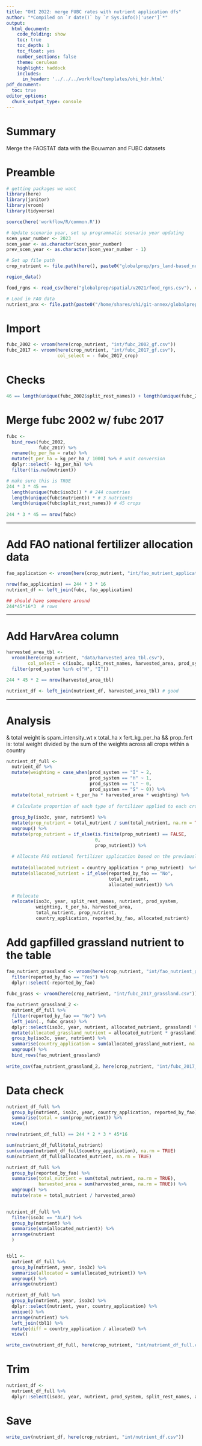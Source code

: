 ```yaml
---
title: "OHI 2022: merge FUBC rates with nutrient application dfs"
author: "*Compiled on `r date()` by `r Sys.info()['user']`*"
output: 
  html_document:
    code_folding: show
    toc: true
    toc_depth: 1
    toc_float: yes
    number_sections: false
    theme: cerulean
    highlight: haddock
    includes: 
      in_header: '../../../workflow/templates/ohi_hdr.html'
pdf_document:
  toc: true
editor_options: 
  chunk_output_type: console
---
```


# Summary
Merge the FAOSTAT data with the Bouwman and FUBC datasets

# Preamble
```r
# getting packages we want
library(here)
library(janitor)
library(vroom)
library(tidyverse)

source(here('workflow/R/common.R'))

# Update scenario year, set up programmatic scenario year updating
scen_year_number <- 2023
scen_year <- as.character(scen_year_number)
prev_scen_year <- as.character(scen_year_number - 1)

# Set up file path
crop_nutrient <- file.path(here(), paste0("globalprep/prs_land-based_nutrient/v", scen_year, "/STEP1_crop"))

region_data()

food_rgns <- read_csv(here("globalprep/spatial/v2021/food_rgns.csv"), col_types = "cdc")

# Load in FAO data
nutrient_anx <- file.path(paste0("/home/shares/ohi/git-annex/globalprep/_raw_data/FAOSTAT/crop_nutrient/d", scen_year))
``` 

# Import

```r
fubc_2002 <- vroom(here(crop_nutrient, "int/fubc_2002_gf.csv"))
fubc_2017 <- vroom(here(crop_nutrient, "int/fubc_2017_gf.csv"), 
                   col_select = - fubc_2017_crop)
```

# Checks

```r
46 == length(unique(fubc_2002$split_rest_names)) + length(unique(fubc_2017$split_rest_names)) #46
```

# Merge fubc 2002 w/ fubc 2017

```r
fubc <- 
  bind_rows(fubc_2002,
            fubc_2017) %>% 
  rename(kg_per_ha = rate) %>% 
  mutate(t_per_ha = kg_per_ha / 1000) %>% # unit conversion
  dplyr::select(- kg_per_ha) %>%
  filter(!is.na(nutrient))

# make sure this is TRUE
244 * 3 * 45 == 
  length(unique(fubc$iso3c)) * # 244 countries
  length(unique(fubc$nutrient)) * # 3 nutrients
  length(unique(fubc$split_rest_names)) # 45 crops
  
244 * 3 * 45 == nrow(fubc)
```

-------------------------------------------------------------------------------

# Add FAO national fertilizer allocation data

```r
fao_application <- vroom(here(crop_nutrient, "int/fao_nutrient_application_gf.csv"))

nrow(fao_application) == 244 * 3 * 16
nutrient_df <- left_join(fubc, fao_application)

## should have somewhere around
244*45*16*3  # rows
```

-------------------------------------------------------------------------------

# Add HarvArea column

```r
harvested_area_tbl <- 
  vroom(here(crop_nutrient, "data/harvested_area_tbl.csv"),
        col_select = c(iso3c, split_rest_names, harvested_area, prod_system)) %>% 
  filter(prod_system %in% c("H", "I"))

244 * 45 * 2 == nrow(harvested_area_tbl)

nutrient_df <- left_join(nutrient_df, harvested_area_tbl) # good 
```

-------------------------------------------------------------------------------

# Analysis
& total weight is spam_intensity_wt x total_ha x fert_kg_per_ha
&& prop_fert is: total weight divided by the sum of the weights across all crops within a country
```r
nutrient_df_full <- 
  nutrient_df %>% 
  mutate(weighting = case_when(prod_system == "I" ~ 2,
                               prod_system == "H" ~ 1,
                               prod_system == "L" ~ 0,
                               prod_system == "S" ~ 0)) %>%
  mutate(total_nutrient = t_per_ha * harvested_area * weighting) %>% 
  
  # Calculate proportion of each type of fertilizer applied to each crop in each country in each year
  
  group_by(iso3c, year, nutrient) %>% 
  mutate(prop_nutrient = total_nutrient / sum(total_nutrient, na.rm = TRUE)) %>% 
  ungroup() %>%
  mutate(prop_nutrient = if_else(is.finite(prop_nutrient) == FALSE,
                                 0,
                                 prop_nutrient)) %>% 
  
  # Allocate FAO national fertilizer application based on the previously calculated proportion
  
  mutate(allocated_nutrient = country_application * prop_nutrient)  %>% 
  mutate(allocated_nutrient = if_else(reported_by_fao == "No",
                                      total_nutrient,
                                      allocated_nutrient)) %>% 
  
  # Relocate
  relocate(iso3c, year, split_rest_names, nutrient, prod_system,
           weighting, t_per_ha, harvested_area, 
           total_nutrient, prop_nutrient,
           country_application, reported_by_fao, allocated_nutrient)

```

# Add gapfilled grassland nutrient to the table
```r
fao_nutrient_grassland <- vroom(here(crop_nutrient, "int/fao_nutrient_grassland_1.csv")) %>% 
  filter(reported_by_fao == "Yes") %>% 
  dplyr::select(-reported_by_fao)
  
fubc_grass <- vroom(here(crop_nutrient, "int/fubc_2017_grassland.csv"))

fao_nutrient_grassland_2 <- 
  nutrient_df_full %>% 
  filter(reported_by_fao == "No") %>% 
  left_join(., fubc_grass) %>%
  dplyr::select(iso3c, year, nutrient, allocated_nutrient, grassland) %>% 
  mutate(allocated_grassland_nutrient = allocated_nutrient * grassland) %>% 
  group_by(iso3c, year, nutrient) %>% 
  summarise(country_application = sum(allocated_grassland_nutrient, na.rm = TRUE)) %>% 
  ungroup() %>% 
  bind_rows(fao_nutrient_grassland) 
  
write_csv(fao_nutrient_grassland_2, here(crop_nutrient, "int/fubc_2017_grassland_2.csv"))
```

# Data check

```r

nutrient_df_full %>%
  group_by(nutrient, iso3c, year, country_application, reported_by_fao) %>%
  summarise(total = sum(prop_nutrient)) %>%
  view()

nrow(nutrient_df_full) == 244 * 2 * 3 * 45*16

sum(nutrient_df_full$total_nutrient)
sum(unique(nutrient_df_full$country_application), na.rm = TRUE)
sum(nutrient_df_full$allocated_nutrient, na.rm = TRUE)

nutrient_df_full %>% 
  group_by(reported_by_fao) %>% 
  summarise(total_nutrient = sum(total_nutrient, na.rm = TRUE),
            harvested_area = sum(harvested_area, na.rm = TRUE)) %>% 
  ungroup() %>% 
  mutate(rate = total_nutrient / harvested_area)
  

nutrient_df_full %>% 
  filter(iso3c == "ALA") %>% 
  group_by(nutrient) %>% 
  summarise(sum(allocated_nutrient)) %>% 
  arrange(nutrient
  )


tbl1 <- 
  nutrient_df_full %>% 
  group_by(nutrient, year, iso3c) %>% 
  summarise(allocated = sum(allocated_nutrient)) %>% 
  ungroup() %>% 
  arrange(nutrient)

nutrient_df_full %>% 
  group_by(nutrient, year, iso3c) %>% 
  dplyr::select(nutrient, year, country_application) %>% 
  unique() %>% 
  arrange(nutrient) %>%
  left_join(tbl1) %>% 
  mutate(diff = country_application / allocated) %>% 
  view()

write_csv(nutrient_df_full, here(crop_nutrient, "int/nutrient_df_full.csv"))
```

# Trim
```r
nutrient_df <- 
  nutrient_df_full %>% 
  dplyr::select(iso3c, year, nutrient, prod_system, split_rest_names, allocated_nutrient)
```

# Save
```r
write_csv(nutrient_df, here(crop_nutrient, "int/nutrient_df.csv"))
```


